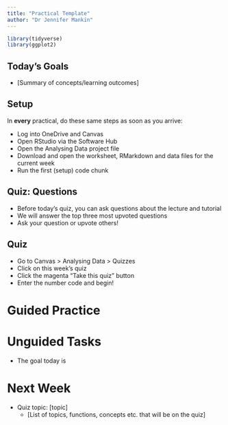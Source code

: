 ---
title: "Practical Template"
author: "Dr Jennifer Mankin"
---

```{r setup, include=FALSE}
library(tidyverse)
library(ggplot2)
```

## Today's Goals

* [Summary of concepts/learning outcomes]

## Setup

In **every** practical, do these same steps as soon as you arrive:

* Log into OneDrive and Canvas
* Open RStudio via the Software Hub
* Open the Analysing Data project file
* Download and open the worksheet, RMarkdown and data files for the current week
* Run the first (setup) code chunk

## Quiz: Questions

* Before today's quiz, you can ask questions about the lecture and tutorial
* We will answer the top three most upvoted questions
* Ask your question or upvote others!

## Quiz

* Go to Canvas > Analysing Data > Quizzes
* Click on this week's quiz
* Click the magenta "Take this quiz" button
* Enter the number code and begin!

# Guided Practice



# Unguided Tasks

* The goal today is 


  
# Next Week

* Quiz topic: [topic]
  + [List of topics, functions, concepts etc. that will be on the quiz]
